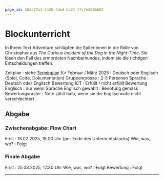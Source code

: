 ```yaml
---
page_id: 563a77a1-3a25-4ded-bb21-f7c7e360b682
---
```


# Blockunterricht
In Ihrem Text Adventure schlüpfen die Spiler:innen in die Rolle von Christopher aus _The Curious Incident of the Dog in the Night-Time_. Sie lösen den Fall des ermordeten Nachbarhundes, indem sie die richtigen Entscheidungen treffen.

Zeitplan
: siehe [Terminplan](../) für Februar / März 2025
: Deutsch oder Englisch (Spiel, Code, Dokumentation)
Gruppengrösse
: 2-3 Personen
Sprache
: Deutsch oder Englisch
Bewertung ICT
: Erfüllt / nicht erfüllt
Bewertung Englisch
: nur wenn Sprache Englisch gewählt
: Benotung gemäss Bewertungsraster
: Note zählt halb, wenn sie die Englischnote nicht verschlechtert

## Abgabe
### Zwischenabgabe: Flow Chart
Frist
: 18.02.2025, 18:00 Uhr (per Ende des Unterrichtsblocks)
Wie, was, wo?
: Folgt

### Finale Abgabe
Frist
: 25.03.2025, 17:30 Uhr
Wie, was, wo?
: Folgt
Bewertung
: Folgt

---